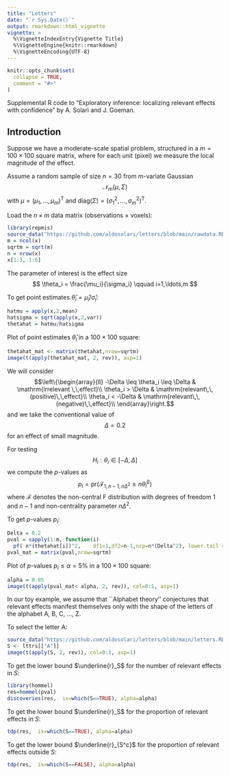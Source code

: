 ```yaml
---
title: "Letters"
date: "`r Sys.Date()`"
output: rmarkdown::html_vignette
vignette: >
  %\VignetteIndexEntry{Vignette Title}
  %\VignetteEngine{knitr::rmarkdown}
  %\VignetteEncoding{UTF-8}
---
```


```r
knitr::opts_chunk$set(
  collapse = TRUE,
  comment = "#>"
)
```

Supplemental R code to "Exploratory inference: localizing relevant effects with confidence"
by A. Solari and J. Goeman. 

## Introduction

Suppose we have a moderate-scale spatial problem, structured in a $m = 100 × 100$ square matrix, where for each unit (pixel) we measure the local magnitude of the effect. 

Assume a random sample of size $n=30$ from $m$-variate Gaussian
 $$\mathcal{N}_m(\mu, \Sigma)$$
 with $\mu=(\mu_1,\ldots,\mu_m)^\mathsf{T}$ and $\mathrm{diag}(\Sigma) = (\sigma^2_1,\ldots,\sigma_m^2)^\mathsf{T}$. 

Load the $n\times m$ data matrix (observations $\times$ voxels):

```r
library(repmis)
source_data("https://github.com/aldosolari/letters/blob/main/rawdata.RData?raw=true")
m = ncol(x)
sqrtm = sqrt(m)
n = nrow(x)
x[1:3, 1:6]
```

The parameter of interest is the effect size
$$
 \theta_i = \frac{\mu_i}{\sigma_i} \qquad i=1,\ldots,m
$$

To get point estimates $\hat{\theta}_i= \hat{\mu}_i / \hat{\sigma}_i$: 

```r
hatmu = apply(x,2,mean)
hatsigma = sqrt(apply(x,2,var))
thetahat = hatmu/hatsigma
```

Plot of point estimates $\hat{\theta}_i$ in a $100 × 100$ square:

```r
thetahat_mat <- matrix(thetahat,nrow=sqrtm)
image(t(apply(thetahat_mat, 2, rev)), asp=1)
```


We will consider
$$\left\{\begin{array}{ll}
-\Delta \leq \theta_i \leq \Delta & \mathrm{irrelevant \,\,effect}\\
\theta_i > \Delta & \mathrm{relevant\,\,(positive)\,\,effect}\\
\theta_i < -\Delta & \mathrm{relevant\,\,(negative)\,\,effect}\\
          \end{array}\right.$$
and we take the conventional value of $$\Delta=0.2$$ for an effect of small magnitude. 

For testing 
$$H_i : \theta_i \in [-\Delta,\Delta]$$
we compute the $p$-values as
$$p_i = \mathrm{pr}(\mathcal{F}_{1,n-1, n\Delta^2} \geq n \hat{\theta}_i^2)$$
where $\mathcal{F}$ denotes the non-central F distribution with degrees of freedom 1 and $n-1$ and non-centrality parameter $n\Delta^2$.

To get $p$-values $p_i$: 
```r
Delta = 0.2
pval = sapply(1:m, function(i) 
  pf( n*(thetahat[i])^2,    df1=1,df2=n-1,ncp=n*(Delta^2), lower.tail = F) )
pval_mat = matrix(pval,nrow=sqrtm)
```

Plot of $p$-values $p_i \leq \alpha = 5\%$  in a $100 × 100$ square:

```r
alpha = 0.05
image(t(apply(pval_mat< alpha, 2, rev)), col=0:1, asp=1)
```

In our toy example, we assume that ``Alphabet theory''  conjectures that relevant effects manifest themselves only with the shape of the letters of the alphabet A, B, C, $\ldots$, Z. 

To select the letter A:

```r
source_data("https://github.com/aldosolari/letters/blob/main/letters.RData?raw=true")
S <- lttrs[["A"]]
image(t(apply(S, 2, rev)), col=0:1, asp=1)
```

To get the lower bound $\underline{r}_S$ for the number of relevant effects in $S$:

```r
library(hommel)
res=hommel(pval)
discoveries(res,  ix=which(S==TRUE), alpha=alpha)
```

To get the lower bound $\underline{r}_S$ for the proportion of relevant effects in $S$:

```r
tdp(res,  ix=which(S==TRUE), alpha=alpha)
```

To get the lower bound $\underline{r}_{S^c}$ for the proportion of relevant effects outside $S$:

```r
tdp(res,  ix=which(S==FALSE), alpha=alpha)
```




